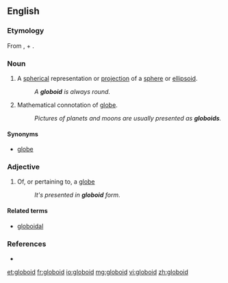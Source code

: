 ==English==

===Etymology===
From {{etyl|la|en}} {{term|globus|lang=la}}, {{etyl|fro|en}} {{term|globe|lang=fro}} + {{etyl|grc|en}} {{term|εἶδος||form, likeness|tr=eidos|lang=grc}}.

===Noun===
{{en-noun}}

# {{context|mathematics}} A [[spherical]] representation or [[projection]] of a [[sphere]] or [[ellipsoid]].
#: ''A '''globoid''' is always round.''
# Mathematical connotation of [[globe]].
#: ''Pictures of planets and moons are usually presented as '''globoids'''.''

====Synonyms====
* [[globe]]

===Adjective===
{{en-adj|-}}

# {{context|mathematics}} Of, or pertaining to, a [[globe]]
#: ''It's presented in '''globoid''' form.''

====Related terms====
* [[globoidal]]

===References===
* {{R:American Heritage 2000|globoid}}

[[et:globoid]]
[[fr:globoid]]
[[io:globoid]]
[[mg:globoid]]
[[vi:globoid]]
[[zh:globoid]]